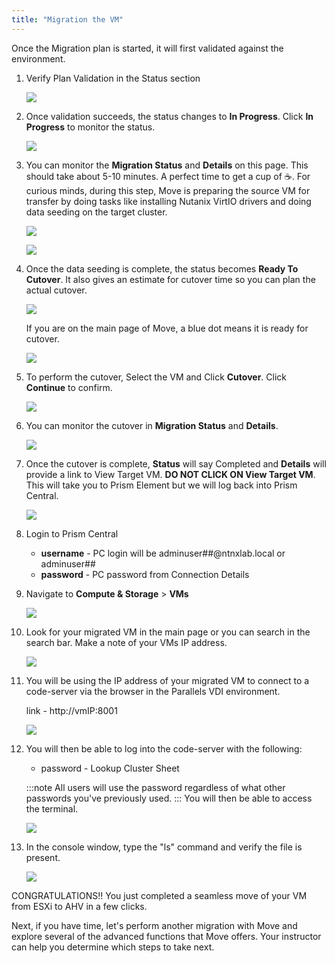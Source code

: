 ```yaml
---
title: "Migration the VM"
---
```



Once the Migration plan is started, it will first validated against the environment.

1. Verify Plan Validation in the Status section

   ![](./img/val.png)

2. Once validation succeeds, the status changes to **In Progress**. Click **In Progress** to 
monitor the status.

   ![](./img/inP.png)

3. You can monitor the **Migration Status** and **Details** on this page. This should take 
about 5-10 minutes. A perfect time to get a cup of ☕.
For curious minds, during this step, Move is preparing the source VM for transfer 
by doing tasks like installing Nutanix VirtIO drivers and doing data seeding on the target cluster.

   ![](./img/3a.png)

   ![](./img/3b.png)

4. Once the data seeding is complete, the status becomes **Ready To Cutover**. 
It also gives an estimate for cutover time so you can plan the actual cutover.

   ![](./img/4.png)

   If you are on the main page of Move, a blue dot means it is ready for cutover.

   ![](./img/4b.png)

5. To perform the cutover, Select the VM and Click **Cutover**. Click **Continue** to confirm.

   ![](./img/5.png)

6. You can monitor the cutover in **Migration Status** and **Details**.

   ![](./img/6.png)

7. Once the cutover is complete, **Status** will say Completed and **Details** will provide a link 
to View Target VM.
   **DO NOT CLICK ON View Target VM**. This will take you to Prism Element but we will log back 
into Prism Central.

   ![](./img/7.png)

8. Login to Prism Central

   - **username** - PC login will be adminuser##@ntnxlab.local or adminuser##
   - **password** - PC password from Connection Details

9. Navigate to **Compute & Storage** > **VMs**

   ![](./img/9.png)

10. Look for your migrated VM in the main page or you can search in the search 
bar. Make a note of your VMs IP address.

    ![](./img/10.png)

11. You will be using the IP address of your migrated VM to connect to a code-server via the browser in the Parallels VDI environment.

    link - http://vmIP:8001

    ![](./img/11.png)

12. You will then be able to log into the code-server with the following:

    - password - Lookup Cluster Sheet
    

     :::note
     All users will use the password regardless of what 
     other passwords you've previously used.
     :::
     You will then be able to access the terminal.
    
    ![](./img/12.png)

13. In the console window, type the "ls" command and verify the file is present.

    ![](./img/13.png)

CONGRATULATIONS!! You just completed a seamless move of your VM from ESXi to AHV 
in a few clicks.

Next, if you have time, let's perform another migration with Move and explore 
several of the advanced functions that Move offers. Your instructor can help you 
determine which steps to take next.

    